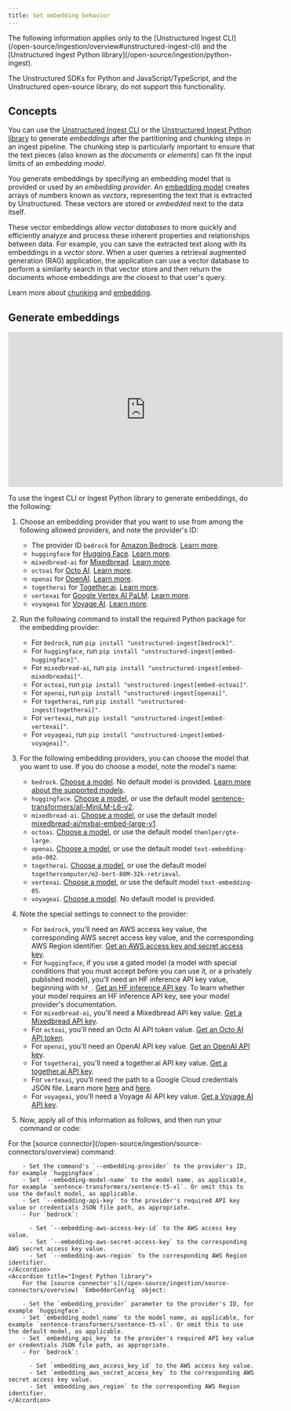 ```yaml
---
title: Set embedding behavior
---
```


<Note>
   The following information applies only to the [Unstructured Ingest CLI](/open-source/ingestion/overview#unstructured-ingest-cli) and the [Unstructured Ingest Python library](/open-source/ingestion/python-ingest).

   The Unstructured SDKs for Python and JavaScript/TypeScript, and the Unstructured open-source library, do not support this functionality.
</Note>

## Concepts

You can use the [Unstructured Ingest CLI](/open-source/ingestion/overview#unstructured-ingest-cli) or the [Unstructured Ingest Python library](/open-source/ingestion/python-ingest) 
to generate _embeddings_ after the partitioning and chunking steps in an ingest pipeline. The chunking step is particularly important to ensure that the text pieces 
(also known as the _documents_ or _elements_) can fit the input limits of an _embedding model_.

You generate embeddings by specifying an embedding model that is provided or used by an _embedding provider_. 
An [embedding model](https://python.langchain.com/v0.2/docs/concepts/#embedding-models) creates arrays of numbers 
known as _vectors_, representing the text that is extracted by Unstructured. 
These vectors are stored or _embedded_ next to the data itself. 

These vector embeddings allow _vector databases_ to more quickly and efficiently analyze and process these inherent 
properties and relationships between data. For example, you can save the extracted text along with its embeddings in a _vector store_. 
When a user queries a retrieval augmented generation (RAG) application, the application can use a vector database to perform a similarity search in that vector store 
and then return the documents whose embeddings are the closest to that user's query.

Learn more about [chunking](https://unstructured.io/blog/chunking-for-rag-best-practices) and 
[embedding](https://unstructured.io/blog/understanding-embedding-models-make-an-informed-choice-for-your-rag).

## Generate embeddings

<iframe
  width="560"
  height="315"
  src="https://www.youtube.com/embed/ulMrzxNGc7A"
  title="YouTube video player"
  frameborder="0"
  allow="accelerometer; autoplay; clipboard-write; encrypted-media; gyroscope; picture-in-picture"
  allowfullscreen
></iframe>

To use the Ingest CLI or Ingest Python library to generate embeddings, do the following:

1. Choose an embedding provider that you want to use from among the following allowed providers, and note the provider's ID:

   - The provider ID `bedrock` for [Amazon Bedrock](https://aws.amazon.com/bedrock/). [Learn more](https://python.langchain.com/v0.2/docs/integrations/text_embedding/bedrock/).
   - `huggingface` for [Hugging Face](https://huggingface.co/). [Learn more](https://python.langchain.com/v0.2/docs/integrations/text_embedding/huggingfacehub/).
   - `mixedbread-ai` for [Mixedbread](https://www.mixedbread.ai/). [Learn more](https://www.mixedbread.ai/docs/embeddings/overview).
   - `octoai` for [Octo AI](https://octo.ai/). [Learn more](https://octo.ai/docs/text-gen-solution/using-unstructured-io-for-embedding-documents).
   - `openai` for [OpenAI](https://openai.com/). [Learn more](https://python.langchain.com/v0.2/docs/integrations/text_embedding/openai/).
   - `togetherai` for [Together.ai](https://www.together.ai/). [Learn more](https://docs.together.ai/docs/embedding-models).
   - `vertexai` for [Google Vertex AI PaLM](https://cloud.google.com/vertex-ai/docs/generative-ai/learn/overview). [Learn more](https://python.langchain.com/v0.2/docs/integrations/text_embedding/google_vertex_ai_palm/).
   - `voyageai` for [Voyage AI](https://www.voyageai.com/). [Learn more](https://python.langchain.com/v0.2/docs/integrations/text_embedding/voyageai/).
   
2. Run the following command to install the required Python package for the embedding provider:

   - For `bedrock`, run `pip install "unstructured-ingest[bedrock]"`.
   - For `huggingface`, run `pip install "unstructured-ingest[embed-huggingface]"`.
   - For `mixedbread-ai`, run `pip install "unstructured-ingest[embed-mixedbreadai]"`.
   - For `octoai`, run `pip install "unstructured-ingest[embed-octoai]"`.
   - For `openai`, run `pip install "unstructured-ingest[openai]"`.
   - For `togetherai`, run `pip install "unstructured-ingest[togetherai]"`.
   - For `vertexai`, run `pip install "unstructured-ingest[embed-vertexai]"`.
   - For `voyageai`, run `pip install "unstructured-ingest[embed-voyageai]"`.

3. For the following embedding providers, you can choose the model that you want to use. If you do choose a model, note the model's name:

   - `bedrock`. [Choose a model](https://docs.aws.amazon.com/bedrock/latest/userguide/model-ids.html). No default model is provided. [Learn more about the supported models](https://docs.aws.amazon.com/bedrock/latest/userguide/models-supported.html).
   - `huggingface`. [Choose a model](https://huggingface.co/models?other=embeddings), or use the default model [sentence-transformers/all-MiniLM-L6-v2](https://huggingface.co/sentence-transformers/all-MiniLM-L6-v2).
   - `mixedbread-ai`. [Choose a model](https://www.mixedbread.ai/docs/embeddings/models), or use the default model [mixedbread-ai/mxbai-embed-large-v1](https://www.mixedbread.ai/docs/embeddings/mxbai-embed-large-v1).
   - `octoai`. [Choose a model](https://octo.ai/blog/supercharge-rag-performance-using-octoai-and-unstructured-embeddings/), or use the default model `thenlper/gte-large`.
   - `openai`. [Choose a model](https://platform.openai.com/docs/guides/embeddings/embedding-models), or use the default model `text-embedding-ada-002`.
   - `togetherai`. [Choose a model](https://docs.together.ai/docs/embedding-models), or use the default model `togethercomputer/m2-bert-80M-32k-retrieval`.
   - `vertexai`. [Choose a model](https://cloud.google.com/vertex-ai/generative-ai/docs/model-reference/text-embeddings-api), or use the default model `text-embedding-05`.
   - `voyageai`.  [Choose a model](https://docs.voyageai.com/docs/embeddings). No default model is provided.

4. Note the special settings to connect to the provider:

   - For `bedrock`, you'll need an AWS access key value, the corresponding AWS secret access key value, and the corresponding AWS Region identifier. [Get an AWS access key and secret access key](https://docs.aws.amazon.com/IAM/latest/UserGuide/id_credentials_access-keys.html).
   - For `huggingface`, if you use a gated model (a model with special conditions that you must accept before you can use it, or a privately published model), you'll need an HF inference API key value, beginning with `hf_`. [Get an HF inference API key](https://huggingface.co/docs/api-inference/en/quicktour#get-your-api-token). To learn whether your model requires an HF inference API key, see your model provider's documentation. 
   - For `mixedbread-ai`, you'll need a Mixedbread API key value. [Get a Mixedbread API key](https://www.mixedbread.ai/dashboard?next=api-keys).
   - For `octoai`, you'll need an Octo AI API token value. [Get an Octo AI API token](https://octo.ai/docs/getting-started/how-to-create-octoai-access-token).
   - For `openai`, you'll need an OpenAI API key value. [Get an OpenAI API key](https://platform.openai.com/docs/quickstart/create-and-export-an-api-key).
   - For `togetherai`, you'll need a together.ai API key value. [Get a together.ai API key](https://docs.together.ai/reference/authentication-1). 
   - For `vertexai`, you'll need the path to a Google Cloud credentials JSON file. Learn more [here](https://cloud.google.com/docs/authentication/application-default-credentials#GAC) and [here](https://googleapis.dev/python/google-auth/latest/reference/google.auth.html#module-google.auth).
   - For `voyageai`, you'll need a Voyage AI API key value. [Get a Voyage AI API key](https://docs.voyageai.com/docs/api-key-and-installation#authentication-with-api-keys).

5. Now, apply all of this information as follows, and then run your command or code:

<AccordionGroup>
    <Accordion title="Ingest CLI">
        For the [source connector](/open-source/ingestion/source-connectors/overview) command:

        - Set the command's `--embedding-provider` to the provider's ID, for example `huggingface`.
        - Set `--embedding-model-name` to the model name, as applicable, for example `sentence-transformers/sentence-t5-xl`. Or omit this to use the default model, as applicable.
        - Set `--embedding-api-key` to the provider's required API key value or credentials JSON file path, as appropriate.
        - For `bedrock`:
        
          - Set `--embedding-aws-access-key-id` to the AWS access key value.
          - Set `--embedding-aws-secret-access-key` to the corresponding AWS secret access key value.
          - Set `--embedding-aws-region` to the corresponding AWS Region identifier.
    </Accordion>
    <Accordion title="Ingest Python library">
        For the [source connector's](/open-source/ingestion/source-connectors/overview) `EmbedderConfig` object:

        - Set the `embedding_provider` parameter to the provider's ID, for example `huggingface`.
        - Set `embedding_model_name` to the model name, as applicable, for example `sentence-transformers/sentence-t5-xl`. Or omit this to use the default model, as applicable.
        - Set `embedding_api_key` to the provider's required API key value or credentials JSON file path, as appropriate.
        - For `bedrock`:
        
          - Set `embedding_aws_access_key_id` to the AWS access key value.
          - Set `embedding_aws_secret_access_key` to the corresponding AWS secret access key value.
          - Set `embedding_aws_region` to the corresponding AWS Region identifier.
    </Accordion>
</AccordionGroup>

